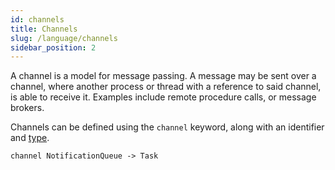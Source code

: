 ---
id: channels
title: Channels
slug: /language/channels
sidebar_position: 2
---

A channel is a model for message passing. A message may be sent over a channel, where another process or thread with a
reference to said channel, is able to receive it. Examples include remote procedure calls, or message brokers.

Channels can be defined using the `channel` keyword, along with an identifier and [type](types).

[//]: # (&#40;../language#identifiers&#41;)
```wirespec
channel NotificationQueue -> Task
```
